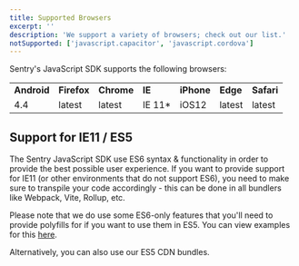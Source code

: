 ```yaml
---
title: Supported Browsers
excerpt: ''
description: 'We support a variety of browsers; check out our list.'
notSupported: ['javascript.capacitor', 'javascript.cordova']
---
```


Sentry's JavaScript SDK supports the following browsers:

<table>
  <tbody>
    <tr>
      <td>
        <strong>Android</strong>
      </td>
      <td>
        <strong>Firefox</strong>
      </td>
      <td>
        <strong>Chrome</strong>
      </td>
      <td>
        <strong>IE</strong>
      </td>
      <td>
        <strong>iPhone</strong>
      </td>
      <td>
        <strong>Edge</strong>
      </td>
      <td>
        <strong>Safari</strong>
      </td>
    </tr>
    <tr>
      <td>4.4</td>
      <td>latest</td>
      <td>latest</td>
      <td>IE 11*</td>
      <td>iOS12</td>
      <td>latest</td>
      <td>latest</td>
    </tr>
  </tbody>
</table>

## Support for IE11 / ES5

The Sentry JavaScript SDK use ES6 syntax & functionality in order to provide the best possible user experience. If you want to provide support for IE11 (or other environments that do not support ES6), you need to make sure to transpile your code accordingly - this can be done in all bundlers like Webpack, Vite, Rollup, etc.

Please note that we do use some ES6-only features that you'll need to provide polyfills for if you want to use them in ES5. You can view examples for this [here](https://github.com/getsentry/sentry-javascript/blob/develop/rollup/polyfills/es5.js).

Alternatively, you can also use our <PlatformLink to="/install/loader/#available-bundles">ES5 CDN bundles</PlatformLink>.
